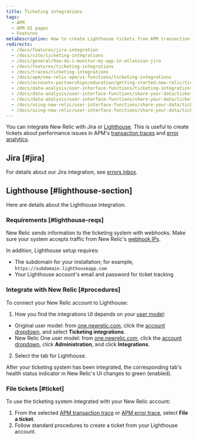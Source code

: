 ```yaml
---
title: Ticketing integrations
tags:
  - APM
  - APM UI pages
  - Features
metaDescription: How to create Lighthouse tickets from APM transaction traces or error traces in New Relic.
redirects:
  - /docs/features/jira-integration
  - /docs/site/ticketing-integrations
  - /docs/general/how-do-i-monitor-my-app-in-atlassian-jira
  - /docs/features/ticketing-integrations
  - /docs/traces/ticketing-integrations
  - /docs/apm/new-relic-apm/ui-functions/ticketing-integrations
  - /docs/accounts-partnerships/education/getting-started-new-relic/ticketing-integrations
  - /docs/data-analysis/user-interface-functions/ticketing-integrations
  - /docs/data-analysis/user-interface-functions/share-your-data/ticketing-integrations
  - /docs/data-analysis/user-interface-functions/share-your-data/ticketing-integrations-jira-lighthouse-pivotal-tracker
  - /docs/using-new-relic/user-interface-functions/share-your-data/ticketing-integrations-jira-lighthouse-pivotal-tracker
  - /docs/using-new-relic/user-interface-functions/share-your-data/ticketing-integrations-lighthouse-pivotal-tracker
---
```


You can integrate New Relic with Jira or [Lighthouse](http://lighthouseapp.com). This is useful to create tickets about performance issues in APM's [transaction traces](/docs/apm/transactions/transaction-traces/introduction-transaction-traces) and [error analytics](/docs/apm/applications-menu/error-analytics/error-analytics-explore-events-behind-errors).

## Jira [#jira]

For details about our Jira integration, see [errors inbox](/docs/errors-inbox/errors-inbox#jira).

## Lighthouse [#lighthouse-section]

Here are details about the Lighthouse integration.

### Requirements [#lighthouse-reqs]

New Relic sends information to the ticketing system with webhooks. Make sure your system accepts traffic from New Relic's [webhook IPs](/docs/apm/new-relic-apm/getting-started/networks#webhooks).

In addition, Lighthouse setup requires:

* The subdomain for your installation; for example, `https://subdomain.lighthouseapp.com`
* Your Lighthouse account's email and password for ticket tracking

### Integrate with New Relic [#procedures]

To connect your New Relic account to Lighthouse:

1. How you find the integrations UI depends on your [user model](/docs/accounts/original-accounts-billing/original-product-based-pricing/overview-changes-pricing-user-model/#user-models): 
  * Original user model: from [one.newrelic.com](https://one.newrelic.com), click the [account dropdown](/docs/using-new-relic/welcome-new-relic/get-started/glossary/#account-dropdown), and select **Ticketing integrations**. 
  * New Relic One user model: from [one.newrelic.com](https://one.newrelic.com), click the [account dropdown](/docs/using-new-relic/welcome-new-relic/get-started/glossary/#account-dropdown), click **Administration**, and click **Integrations**.
2. Select the tab for Lighthouse.

After your ticketing system has been integrated, the corresponding tab's health status indicator in New Relic's UI changes to green (enabled).

### File tickets [#ticket]

To use the ticketing system integrated with your New Relic account:

1. From the selected [APM transaction trace](/docs/apm/transactions/transaction-traces/transaction-trace-details) or [APM error trace](/docs/apm/applications-menu/error-analytics/error-analytics-manage-error-traces), select **File a ticket**.
2. Follow standard procedures to create a ticket from your Lighthouse account.


